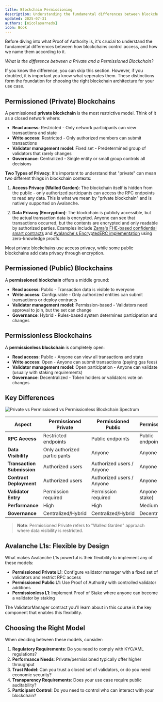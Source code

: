 ```yaml
---
title: Blockchain Permissioning
description: Understanding the fundamental differences between blockchain permission models
updated: 2025-07-31
authors: [nicolasarnedo]
icon: Book
---
```


Before diving into what Proof of Authority is, it's crucial to understand the fundamental differences between how blockchains control access, and how we name them according to it. 

*What is the difference between a Private and a Permissioned Blockchain?* 

If you know the difference, you can skip this section. However, if you doubted, it is important you know what seperates them. These distinctions form the foundation for choosing the right blockchain architecture for your use case.

## Permissioned (Private) Blockchains

A permissioned **private blockchain** is the most restrictive model. Think of it as a closed network where:

- **Read access**: Restricted - Only network participants can view transactions and state
- **Write access**: Restricted - Only authorized members can submit transactions
- **Validator management model**: Fixed set - Predetermined group of validators that rarely changes
- **Governance**: Centralized - Single entity or small group controls all decisions

**Two Types of Privacy**: It's important to understand that "private" can mean two different things in blockchain contexts:

1. **Access Privacy (Walled Garden)**: The blockchain itself is hidden from the public - only authorized participants can access the RPC endpoints to read any data. This is what we mean by "private blockchain" and is natively supported on Avalanche.

2. **Data Privacy (Encryption)**: The blockchain is publicly accessible, but the actual transaction data is encrypted. Anyone can see that transactions occurred, but the contents are encrypted and only readable by authorized parties. 
Examples include [Zama's FHE-based confidential smart contracts](https://www.zama.ai/) and [Avalanche's EncryptedERC implementation](https://github.com/ava-labs/EncryptedERC) using zero-knowledge proofs.

Most private blockchains use access privacy, while some public blockchains add data privacy through encryption.

## Permissioned (Public) Blockchains

A **permissioned blockchain** offers a middle ground:

- **Read access**: Public - Transaction data is visible to everyone
- **Write access**: Configurable - Only authorized entities can submit transactions or deploy contracts
- **Validator management model**: Permission-based - Validators need approval to join, but the set can change
- **Governance**: Hybrid - Rules-based system determines participation and changes


## Permissionless Blockchains

A **permissionless blockchain** is completely open:

- **Read access**: Public - Anyone can view all transactions and state
- **Write access**: Open - Anyone can submit transactions (paying gas fees)
- **Validator management model**: Open participation - Anyone can validate (usually with staking requirements)
- **Governance**: Decentralized - Token holders or validators vote on changes

## Key Differences

![Private vs Permissioned vs Permissionless Blockchain Spectrum](/common-images/permissioned-l1s/PrivateVsPermissionedVsPermissionless.png)

| Aspect | Permissioned Private | Permissioned Public | Permissionless |
|--------|---------|--------------|----------------|
| **RPC Access** | Restricted endpoints | Public endpoints | Public endpoints |
| **Data Visibility** | Only authorized participants | Anyone | Anyone |
| **Transaction Submission** | Authorized users | Authorized users / Anyone | Anyone |
| **Contract Deployment** | Authorized users | Authorized users / Anyone | Anyone |
| **Validator Entry** | Permission required | Permission required | Anyone (with stake) |
| **Performance** | High | High | Medium |
| **Governance** | Centralized/Hybrid | Centralized/Hybrid | Decentralized |

> **Note**: Permissioned Private refers to "Walled Garden" approach where data visibility is restricted.

## Avalanche L1s: Flexible by Design

What makes Avalanche L1s powerful is their flexibility to implement any of these models:

- **Permissioned Private L1**: Configure validator manager with a fixed set of validators and restrict RPC access
- **Permissioned Public L1**: Use Proof of Authority with controlled validator additions
- **Permissionless L1**: Implement Proof of Stake where anyone can become a validator by staking

The ValidatorManager contract you'll learn about in this course is the key component that enables this flexibility.

## Choosing the Right Model

When deciding between these models, consider:

1. **Regulatory Requirements**: Do you need to comply with KYC/AML regulations?
2. **Performance Needs**: Private/permissioned typically offer higher throughput
3. **Trust Model**: Can you trust a closed set of validators, or do you need economic security?
4. **Transparency Requirements**: Does your use case require public auditability?
5. **Participant Control**: Do you need to control who can interact with your blockchain?

<Quiz quizId="411"/>
